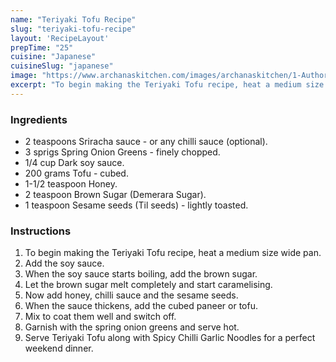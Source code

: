---
name: "Teriyaki Tofu Recipe"
slug: "teriyaki-tofu-recipe"
layout: 'RecipeLayout'
prepTime: "25"
cuisine: "Japanese"
cuisineSlug: "japanese"
image: "https://www.archanaskitchen.com/images/archanaskitchen/1-Author/Uma_Raghuraman/Teriyaki_Tofu_A__Japanese_Starter_under_10_minutes.jpg"
excerpt: "To begin making the Teriyaki Tofu recipe, heat a medium size wide pan"
---

### Ingredients

- 2 teaspoons Sriracha sauce - or any chilli sauce (optional).
- 3 sprigs Spring Onion Greens - finely chopped.
- 1/4 cup Dark soy sauce.
- 200 grams Tofu - cubed.
- 1-1/2 teaspoon Honey.
- 2 teaspoon Brown Sugar (Demerara Sugar).
- 1 teaspoon Sesame seeds (Til seeds) - lightly toasted.

### Instructions

1. To begin making the Teriyaki Tofu recipe, heat a medium size wide pan.
1. Add the soy sauce.
1. When the soy sauce starts boiling, add the brown sugar.
1. Let the brown sugar melt completely and start caramelising.
1. Now add honey, chilli sauce and the sesame seeds.
1. When the sauce thickens, add the cubed paneer or tofu.
1. Mix to coat them well and switch off.
1. Garnish with the spring onion greens and serve hot.
1. Serve Teriyaki Tofu along with Spicy Chilli Garlic Noodles for a perfect weekend dinner.
